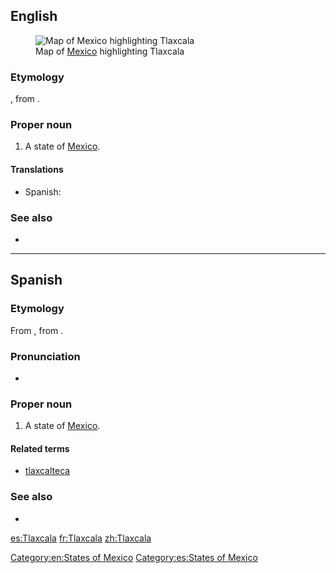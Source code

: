 ==English==
[[File:Mexico map, MX-TLA.svg|thumb|Map of [[Mexico]] highlighting Tlaxcala]]
===Etymology===
{{etyl|nah}}, from {{term|tlaxcalli||tortilla|lang=nah}}.

===Proper noun===
{{en-proper noun}}

# A state of [[Mexico]].

====Translations====
{{trans-top|state of Mexico}}
*Spanish: {{t+|es|Tlaxcala|m}}
{{trans-mid}}
{{trans-bottom}}

===See also===
*{{pedialite}}

[[Category:en:States of Mexico]]

----

==Spanish==

===Etymology===
From {{etyl|nci|es}} {{term|Tlaxcalan|lang=nci}}, from {{term|tlaxcalli||tortilla|lang=nci}}.

===Pronunciation===
* {{IPA|/tɬa(k)sˈka.la/|lang=es}}

===Proper noun===
{{es-proper noun|m}}

# A state of [[Mexico]].

====Related terms====
*[[tlaxcalteca]]

===See also===
* {{pedialite|lang=es}}

[[Category:es:States of Mexico]]

[[es:Tlaxcala]]
[[fr:Tlaxcala]]
[[zh:Tlaxcala]]